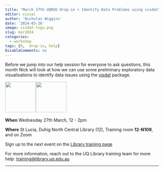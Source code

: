 ```yaml
---
title: "March 27th UQRUG Drop-in + Identify Data Problems using visdat"
editor: visual
author: 'Nicholas Wiggins'
date: '2024-03-26'
image: visdat-logo.png
slug: mar2024
categories:
  - workshop
tags: [R,  drop-in, help]
DisableComments: no
---
```


Before we jump into our help session for everyone to ask questions, this month Nick will look at how we can use some preliminary exploratory data visualisations to identify data issues using the [visdat](https://docs.ropensci.org/visdat/) package.

<p float="left">

<img src="https://uqrug.netlify.app/uqrug.png" height="100" style="margin-right:-0.2em;"/> <img src="visdat-logo.png" height="100" style="margin-right:-0.2em;"/>

</p>

**When** Wednesday 27th March, 12 - 2pm

**Where** St Lucia, Duhig North Central Library (12), Training room **12-N109**, and on Zoom

Sign up to the next event on the [Library training page](https://studenthub.uq.edu.au/students/events/detail/5076221)

For more information, reach out to the UQ Library training team for more help: <a href="javascript:void(0);" onclick="copyEvent('copy')" id="copy" title="Click to copy email address">training\@library.uq.edu.au</a>

------------------------------------------------------------------------

<!-- Browse the slides from the November RUG: -->

<!-- <iframe width="780" height="500" src="/presentations/23-11-cool/23-11-cool.html" title="Cool but Useless Quarto Presentation"> -->

<!-- </iframe> -->
